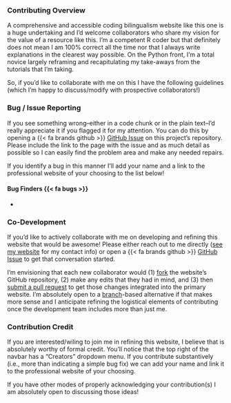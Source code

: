 ### Contributing Overview

A comprehensive and accessible coding bilingualism website like this one is a huge undertaking and I'd welcome collaborators who share my vision for the value of a resource like this. I'm a competent R coder but that definitely does not mean I am 100% correct all the time nor that I always write explanations in the clearest way possible. On the Python front, I'm a total novice largely reframing and recapitulating my take-aways from the tutorials that I'm taking.

So, if you'd like to collaborate with me on this I have the following guidelines (which I'm happy to discuss/modify with prospective collaborators!)

### Bug / Issue Reporting

If you see something wrong--either in a code chunk or in the plain text--I'd really appreciate it if you flagged it for my attention. You can do this by opening a {{< fa brands github >}} [GitHub Issue](https://github.com/njlyon0/collab_bilingualism/issues) on this project's repository. Please include the link to the page with the issue and as much detail as possible so I can easily find the problem area and make any needed repairs.

If you identify a bug in this manner I'll add your name and a link to the professional website of your choosing to the list below!

#### Bug Finders {{< fa bugs >}}

- 

### Co-Development

If you'd like to actively collaborate with me on developing and refining this website that would be awesome! Please either reach out to me directly ([see my website](https://njlyon0.github.io/) for my contact info) or open a {{< fa brands github >}} [GitHub Issue](https://github.com/njlyon0/collab_bilingualism/issues) to get that conversation started.

I'm envisioning that each new collaborator would (1) [fork](https://docs.github.com/en/get-started/quickstart/fork-a-repo) the website's GitHub repository, (2) make any edits that they had in mind, and (3) then [submit a pull request](https://docs.github.com/en/pull-requests/collaborating-with-pull-requests/proposing-changes-to-your-work-with-pull-requests/about-pull-requests) to get those changes integrated into the primary website. I'm absolutely open to a [branch](https://docs.github.com/en/pull-requests/collaborating-with-pull-requests/proposing-changes-to-your-work-with-pull-requests/about-branches)-based alternative if that makes more sense and I anticipate refining the logistical elements of contributing once the development team includes more than just me.

### Contribution Credit

If you are interested/wiling to join me in refining this website, I believe that is absolutely worthy of formal credit. You'll notice that the top right of the navbar has a "Creators" dropdown menu. If you contribute substantively (i.e., more than indicating a simple bug fix) we can add your name and link it to the professional website of your choosing.

If you have other modes of properly acknowledging your contribution(s) I am absolutely open to discussing those ideas!
